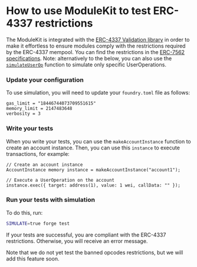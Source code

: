 
# How to use ModuleKit to test ERC-4337 restrictions

The ModuleKit is integrated with the [ERC-4337 Validation library](/erc4337-validation) in order to make it effortless to ensure modules comply with the restrictions required by the ERC-4337 mempool. You can find the restrictions in the [ERC-7562 specifications](https://eips.ethereum.org/EIPS/eip-7562). Note: alternatively to the below, you can also use the [`simulateUserOp`](/modulekit/test/utilities/simulateUserOp) function to simulate only specific UserOperations.

<Steps>

### Update your configuration

To use simulation, you will need to update your `foundry.toml` file as follows:

```solidity copy
gas_limit = "18446744073709551615"
memory_limit = 2147483648
verbosity = 3
```

### Write your tests

When you write your tests, you can use the `makeAccountInstance` function to create an account instance. Then, you can use this `instance` to execute transactions, for example:

```solidity copy
// Create an account instance
AccountInstance memory instance = makeAccountInstance("account1");

// Execute a UserOperation on the account
instance.exec({ target: address(1), value: 1 wei, callData: "" });
```

### Run your tests with simulation

To do this, run:

```bash
SIMULATE=true forge test
```

If your tests are successful, you are compliant with the ERC-4337 restrictions. Otherwise, you will receive an error message.

<Callout type="info">
  Note that we do not yet test the banned opcodes restrictions, but we will add
  this feature soon.
</Callout>

</Steps>
